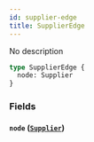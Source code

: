 ```yaml
---
id: supplier-edge
title: SupplierEdge
---
```


No description

```graphql
type SupplierEdge {
  node: Supplier
}
```

### Fields

#### `node` ([`Supplier`](/developers/supplier-apis/supply-api/graphql/reference/objects/supplier))

